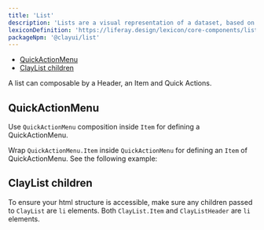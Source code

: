 ```yaml
---
title: 'List'
description: 'Lists are a visual representation of a dataset, based on groups of related content, that is organized vertically.'
lexiconDefinition: 'https://liferay.design/lexicon/core-components/list/'
packageNpm: '@clayui/list'
---
```



<div class="nav-toc-absolute">
<div class="nav-toc">

-   [QuickActionMenu](#quickactionmenu)
-   [ClayList children](#claylist-children)

</div>
</div>

A list can composable by a Header, an Item and Quick Actions.

<List />

## QuickActionMenu

Use `QuickActionMenu` composition inside `Item` for defining a QuickActionMenu.

Wrap `QuickActionMenu.Item` inside `QuickActionMenu` for defining an `Item` of QuickActionMenu. See the following example:

<ListQuickActionsMenu />

## ClayList children

To ensure your html structure is accessible, make sure any children passed to `ClayList` are `li` elements. Both `ClayList.Item` and `ClayListHeader` are `li` elements.
